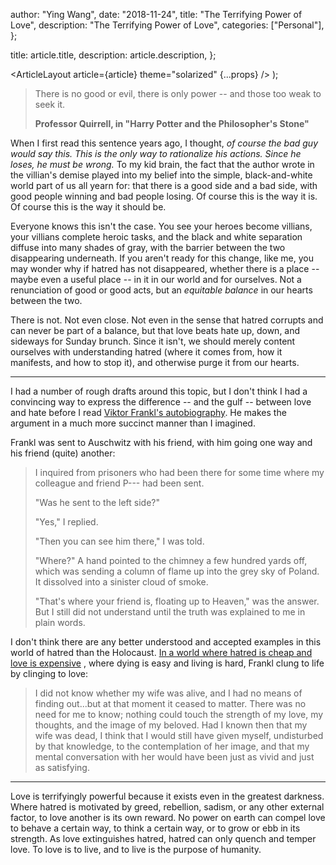 
  author: "Ying Wang",
  date: "2018-11-24",
  title: "The Terrifying Power of Love",
  description: "The Terrifying Power of Love",
  categories: ["Personal"],
};

  title: article.title,
  description: article.description,
};

  <ArticleLayout article={article} theme="solarized" {...props} />
);

> There is no good or evil, there is only power -- and those too weak to seek
> it.
>
> **Professor Quirrell, in "Harry Potter and the Philosopher's Stone"**

When I first read this sentence years ago, I thought, _of course the bad guy
would say this. This is the only way to rationalize his actions. Since he loses,
he must be wrong._ To my kid brain, the fact that the author wrote in the
villian's demise played into my belief into the simple, black-and-white world
part of us all yearn for: that there is a good side and a bad side, with good
people winning and bad people losing. Of course this is the way it is. Of course
this is the way it should be.

Everyone knows this isn't the case. You see your heroes become villians, your
villians complete heroic tasks, and the black and white separation diffuse into
many shades of gray, with the barrier between the two disappearing underneath.
If you aren't ready for this change, like me, you may wonder why if hatred has
not disappeared, whether there is a place -- maybe even a useful place -- in it
in our world and for ourselves. Not a renunciation of good or good acts, but an
_equitable balance_ in our hearts between the two.

There is not. Not even close. Not even in the sense that hatred corrupts and can
never be part of a balance, but that love beats hate up, down, and sideways for
Sunday brunch. Since it isn't, we should merely content ourselves with
understanding hatred (where it comes from, how it manifests, and how to stop
it), and otherwise purge it from our hearts.

---

I had a number of rough drafts around this topic, but I don't think I had a
convincing way to express the difference -- and the gulf -- between love and
hate before I read [Viktor Frankl's
autobiography](/posts/2018/11/24/mans_search_for_meaning). He makes the argument
in a much more succinct manner than I imagined.

Frankl was sent to Auschwitz with his friend, with him going one way and his
friend (quite) another:

> I inquired from prisoners who had been there for some time where my colleague
> and friend P--- had been sent.
>
> "Was he sent to the left side?"
>
> "Yes," I replied.
>
> "Then you can see him there," I was told.
>
> "Where?" A hand pointed to the chimney a few hundred yards off, which was
> sending a column of flame up into the grey sky of Poland. It dissolved into a
> sinister cloud of smoke.
>
> "That's where your friend is, floating up to Heaven," was the answer. But I
> still did not understand until the truth was explained to me in plain words.

I don't think there are any better understood and accepted examples in this
world of hatred than the Holocaust. [In a world where hatred is cheap and love
is
expensive](https://aeon.co/ideas/what-did-hannah-arendt-really-mean-by-the-banality-of-evil)
, where dying is easy and living is hard, Frankl clung to life by clinging to
love:

> I did not know whether my wife was alive, and I had no means of finding
> out...but at that moment it ceased to matter. There was no need for me to
> know; nothing could touch the strength of my love, my thoughts, and the image
> of my beloved. Had I known then that my wife was dead, I think that I would
> still have given myself, undisturbed by that knowledge, to the contemplation
> of her image, and that my mental conversation with her would have been just as
> vivid and just as satisfying.

---

Love is terrifyingly powerful because it exists even in the greatest darkness.
Where hatred is motivated by greed, rebellion, sadism, or any other external
factor, to love another is its own reward. No power on earth can compel love to
behave a certain way, to think a certain way, or to grow or ebb in its strength.
As love extinguishes hatred, hatred can only quench and temper love. To love is
to live, and to live is the purpose of humanity.
